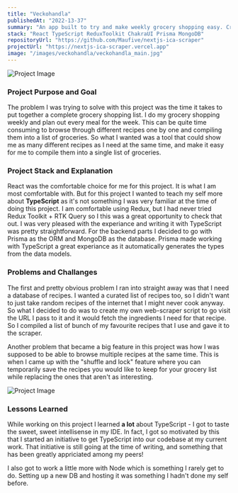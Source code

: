 ```yaml
---
title: "Veckohandla"
publishedAt: "2022-13-37"
summary: "An app built to try and make weekly grocery shopping easy. Create a ready-to-go shopping list of groceries in just a matter of seconds!"
stack: "React TypeScript ReduxToolkit ChakraUI Prisma MongoDB"
repositoryUrl: "https://github.com/Maufive/nextjs-ica-scraper"
projectUrl: "https://nextjs-ica-scraper.vercel.app"
image: "/images/veckohandla/veckohandla_main.jpg"
---
```


<Image
  alt="Project Image"
  src="/images/veckohandla/veckohandla_main.jpg"
  width={1080}
  height={687}
  priority
/>

### Project Purpose and Goal

The problem I was trying to solve with this project was the time it takes to put together a complete grocery shopping list. I do my grocery shopping weekly and plan out every meal for the week. This can be quite time consuming to browse through different recipes one by one and compiling them into a list of groceries. So what I wanted was a tool that could show me as many different recipes as I need at the same time, and make it easy for me to compile them into a single list of groceries.

### Project Stack and Explanation

React was the comfortable choice for me for this project. It is what I am most comfortable with. But for this project I wanted to teach my self more about **TypeScript** as it's not something I was very familiar at the time of doing this project. I am comfortable using Redux, but I had never tried Redux Toolkit + RTK Query so I this was a great opportunity to check that out. I was very pleased with the experiance and writing it with TypeScript was pretty straightforward. For the backend parts I decided to go with Prisma as the ORM and MongoDB as the database. Prisma made working with TypeScript a great experiance as it automatically generates the types from the data models.

### Problems and Challanges

The first and pretty obvious problem I ran into straight away was that I need a database of recipes. I wanted a curated list of recipes too, so I didn't want to just take random recipes of the internet that I might never cook anyway. So what I decided to do was to create my own web-scraper script to go visit the URL I pass to it and it would fetch the ingredients I need for that recipe. So I compiled a list of bunch of my favourite recipes that I use and gave it to the scraper.

Another problem that became a big feature in this project was how I was supposed to be able to browse multiple recipes at the same time. This is when I came up with the "shuffle and lock" feature where you can temporarily save the recipes you would like to keep for your grocery list while replacing the ones that aren't as interesting.

<Image
  alt="Project Image"
  src="/images/veckohandla/veckohandla_secondary.jpg"
  width={884}
  height={643}
  priority
/>

### Lessons Learned

While working on this project I learned **a lot** about TypeScript - I got to taste the sweet, sweet intellisense in my IDE. In fact, I got so motivated by this that I started an initiative to get TypeScript into our codebase at my current work. That initiative is still going at the time of writing, and something that has been greatly appriciated among my peers!

I also got to work a little more with Node which is something I rarely get to do. Setting up a new DB and hosting it was something I hadn't done my self before.
